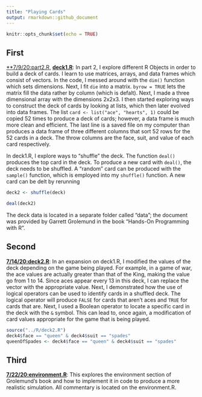 ```yaml
---
title: "Playing Cards"
output: rmarkdown::github_document
---
```


```r
knitr::opts_chunk$set(echo = TRUE)

```

## First

[**7/9/20:part2.R](../R/part2.R), [**deck1.R**](../R/deck1.R): In part 2, I explore different R Objects in order to build a deck of cards. I learn to use matrices, arrays, and data frames which consist of vectors. In the code, I messed around with the `dim()` function which sets dimensions. Next, I fit `die` into a matrix. `byrow = TRUE` lets the matrix fill the data rather by column (which is defalt). Next, I made a three dimensional array with the dimensions 2x2x3. I then started exploring ways to construct the deck of cards by looking at lists, which then later evolved into data frames. The list `card <- list("ace", "hearts", 1)` could be copied 52 times to produce a deck of cards; however, a data frame is much more clean and efficient. The last line is a saved file on my computer than produces a data frame of three different columns that sort 52 rows for the 52 cards in a deck. The throw columns are the face, suit, and value of each card respectively.

In deck1.R, I explore ways to "shuffle" the deck. The function `deal()` produces the top card in the deck. To produce a new card with `deal()`, the deck needs to be shuffled. A "random" card can be produced with the `sample()` function, which is employed into my `shuffle()` function. A new card can be delt by rerunning 
```R
deck2 <- shuffle(deck)

deal(deck2)
```
The deck data is located in a separate folder called "data"; the document was provided by Garrett Grolemund in the book "Hands-On Programming with R".

## Second

[**7/14/20:deck2.R**](../R/deck2.R): In an expansion on deck1.R, I modified the values of the deck depending on the game being played. For example, in a game of war, the ace values are actually greater than that of the King, making the value go from 1 to 14. Since aces appear every 13 in this deck, I can replace the vector with the appropriate value. Next, I demonstrated how the use of logical operators can be used to identify cards in a shuffled deck. The logical operator will produce `FALSE` for cards that aren't aces and `TRUE` for cards that are. Next, I used a Boolean operator to locate a specific card in the deck with the `&` symbol. This can lead to, once again, a modification of card values appropriate for the game that is being played.

```r
source("../R/deck2.R")
deck4$face == "queen" & deck4$suit == "spades"
queenOfSpades <- deck4$face == "queen" & deck4$suit == "spades"
```

## Third

[**7/22/20:environment.R**](../R/environment.R): This explores the environment section of Grolemund's book and how to implement it in code to produce a more realistic simulation. All commentary is located on the environment.R.
